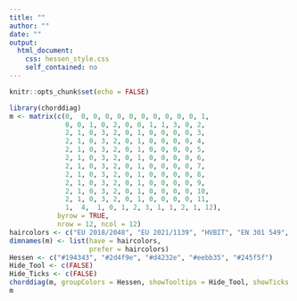 ```yaml
---
title: ""
author: ""
date: ""
output: 
  html_document: 
    css: hessen_style.css
    self_contained: no
---
```


```r
knitr::opts_chunk$set(echo = FALSE)
```
```r
library(chorddiag)
m <- matrix(c(0,  0, 0, 0, 0, 0, 0, 0, 0, 0, 0, 1,
              0, 0, 1, 0, 2, 0, 0, 1, 1, 3, 0, 2,
              2, 1, 0, 3, 2, 0, 1, 0, 0, 0, 0, 3,
              2, 1, 0, 3, 2, 0, 1, 0, 0, 0, 0, 4,
              2, 1, 0, 3, 2, 0, 1, 0, 0, 0, 0, 5,
              2, 1, 0, 3, 2, 0, 1, 0, 0, 0, 0, 6,
              2, 1, 0, 3, 2, 0, 1, 0, 0, 0, 0, 7,
              2, 1, 0, 3, 2, 0, 1, 0, 0, 0, 0, 8,
              2, 1, 0, 3, 2, 0, 1, 0, 0, 0, 0, 9,
              2, 1, 0, 3, 2, 0, 1, 0, 0, 0, 0, 10,
              2, 1, 0, 3, 2, 0, 1, 0, 0, 0, 0, 11,
              1,  4,  1, 0, 1, 2, 3, 1, 1, 2, 1, 12),
            byrow = TRUE,
            nrow = 12, ncol = 12)
haircolors <- c("EU 2018/2048", "EU 2021/1139", "HVBIT", "EN 301 549", "OZG", "BGG", "BITV 2.0", "HessBGG", "WCAG 2.1", "HEGovG", "EU 2018/1524", "Richtlinie (EU) 2016/2102")
dimnames(m) <- list(have = haircolors,
                    prefer = haircolors)
Hessen <- c("#194343", "#2d4f9e", "#d4232e", "#eebb35", "#245f5f")
Hide_Tool <- c(FALSE)
Hide_Ticks <- c(FALSE)
chorddiag(m, groupColors = Hessen, showTooltips = Hide_Tool, showTicks = Hide_Ticks, groupPadding = 5)
m
```